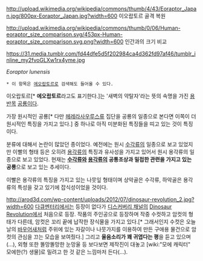 http://upload.wikimedia.org/wikipedia/commons/thumb/4/43/Eoraptor_Japan.jpg/800px-Eoraptor_Japan.jpg?width=600
이오랍토르 골격 복원

http://upload.wikimedia.org/wikipedia/commons/thumb/0/06/Human-eoraptor_size_comparison.svg/453px-Human-eoraptor_size_comparison.svg.png?width=600
인간과의 크기 비교

https://31.media.tumblr.com/fd44dfe5d5f202984ca4d362fd97af46/tumblr_inline_my2fvoGLXw1rx4yme.jpg

''Eoraptor lunensis''

 * 이 항목은 [[에오랍토르]]로 검색해도 들어올 수 있다.

이오랍토르[* '''에오랍토르'''라고도 표기한다.]는 '새벽의 약탈자'라는 뜻의 속명을 가진 [[용반목]] [[공룡]]이다. 

가장 원시적인 공룡[* 다만 [[헤레라사우루스]]류 집단을 공룡의 일종으로 본다면 이쪽이 더 원시적인 특징을 가지고 있다.] 중 하나로 아직 미분화된 특징들을 띠고 있는 것이 특징이다.

분류에 대해서 논란이 많았던 종이었다. 예전에는 원시 [[수각류]]의 일종으로 보고 있었지만 이빨의 형태 등은 오히려 [[용각류]]의 특징과 유사성을 가지고 있어서 원시 용각류의 일종으로 보고 있었다. 현재는 '''[[수각류]]와 [[용각류]]의 공통조상과 밀접한 관련을 가지고 있는 공룡'''으로 보고 있는 추세이다.

이빨은 용각류의 특징을 가지고 있는 나뭇잎 형태이며 상악골은 수각류, 하악골은 용각류의 특성을 갖고 있기에 잡식성이었을 것이다.

http://arod3d.com/wp-content/uploads/2012/07/dinosaur-revolution_2.jpg?width=600
[[다큐멘터리]]에서는 등장이 없다가 [[디스커버리 채널]]의 [[Dinosaur Revolution]]에서 처음으로 등장. 작품의 주인공으로 등장하며 작중 수컷하고 암컷의 형태가 다른데, 암컷은 꼬리 끝에 납작한 장식물을 가지고 있다.[* 그래서인지 수컷은 오늘날의 [[바우어새]]처럼 주위에 있는 자갈이나 나뭇가지를 이용하여 만든 구애용 물건으로 암컷의 관심을 끄는 모습을 보여줬다.] 그리고 '''울음소리가 꽤 귀엽다는 평'''을 듣고 있으며(...), 외형 또한 똘망똘망한 눈망울 등 보다보면 제작진이 대놓고 [wiki:"모에 캐릭터" 모에한(?) 생물]로 밀려고 한 것 같은 느낌마저 든다(...).
